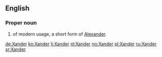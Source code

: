 ==English==

===Proper noun===
{{en-proper noun}}

# {{given name|male|from=Ancient Greek}} of modern usage, a short form of [[Alexander]].

[[de:Xander]]
[[ko:Xander]]
[[li:Xander]]
[[nl:Xander]]
[[no:Xander]]
[[pl:Xander]]
[[ru:Xander]]
[[sr:Xander]]